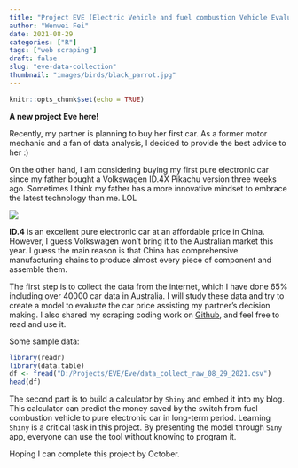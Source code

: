 ```yaml
---
title: "Project EVE (Electric Vehicle and fuel combustion Vehicle Evaluation)"
author: "Wenwei Fei"
date: 2021-08-29
categories: ["R"]
tags: ["web scraping"]
draft: false
slug: "eve-data-collection"
thumbnail: "images/birds/black_parrot.jpg"
---
```


```r
knitr::opts_chunk$set(echo = TRUE)
```

**A new project Eve here!**

Recently, my partner is planning to buy her first car. As a former motor mechanic and a fan of  data analysis, I decided to provide the best advice to her :) 

On the other hand, I am considering buying my first pure electronic car since my father bought a Volkswagen ID.4X Pikachu version three weeks ago.  Sometimes I think my father has a more innovative mindset to embrace the latest technology than me. LOL

![](images/ID.4X.jpeg)

**ID.4** is an excellent pure electronic car at an affordable price in China. However, I guess Volkswagen won't bring it to the Australian market this year. I guess the main reason is that China has comprehensive manufacturing chains to produce almost every piece of component and assemble them. 

The first step is to collect the data from the internet, which I have done 65% including over 40000 car data in Australia. I will study these data and try to create a model to evaluate the car price assisting my partner's decision making. 
I also shared my scraping coding work on [Github](https://github.com/wwfeitim/Eve), and feel free to read and use it.

Some sample data:
```r
library(readr)
library(data.table)
df <- fread("D:/Projects/EVE/Eve/data_collect_raw_08_29_2021.csv")
head(df)
```


The second part is to build a calculator by `Shiny` and embed it into my blog. This calculator can predict the money saved by the switch from fuel combustion vehicle to pure electronic car in long-term period. Learning `Shiny` is a critical task in this project. By presenting the model through `Siny` app, everyone can use the tool without knowing to program it.

Hoping I can complete this project by October.